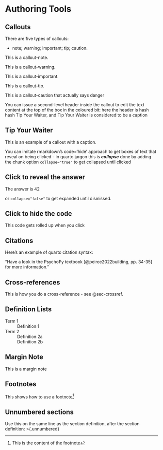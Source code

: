# Authoring Tools

## Callouts

There are five types of callouts:

* note; warning; important; tip; caution.

:::{.callout-note}
This is a callout-note.
:::

:::{.callout-warning}
This is a callout-warning.
:::

:::{.callout-important}
This is a callout-important.
:::

:::{.callout-tip}
This is a callout-tip.
:::

:::{.callout-caution}
This is a callout-caution that actually says danger
:::

You can issue a second-level header inside the callout to edit the text content at the top of the box in the coloured bit: here the header is hash hash Tip Your Waiter, and Tip Your Waiter is considered to be a caption

:::{.callout-tip}
## Tip Your Waiter
This is an example of a callout with a caption.
:::

You can imitate rmarkdown's code='hide' approach to get boxes of text that reveal on being clicked - in quarto jargon this is __*collapse*__ done by adding the chunk option `collapse="true"` to get collapsed until clicked

:::{.callout-caution collapse="true"}
## Click to reveal the answer
The answer is 42
:::

or `collapse="false"` to get expanded until dismissed.

:::{.callout-caution collapse="false"}
## Click to hide the code
This code gets rolled up when you click
:::


## Citations

Here's an example of quarto citation syntax:

"Have a look in the PsychoPy textbook [@peirce2022building, pp. 34-35] for more information."

## Cross-references {#sec-crossref}

This is how you do a cross-reference - see @sec-crossref.

## Definition Lists

Term 1
  ~ Definition 1

Term 2
  ~ Definition 2a
  ~ Definition 2b

## Margin Note

::: {.column-margin}
This is a margin note
:::

## Footnotes

This shows how to use a footnote^[This is the content of the footnote]

## Unnumbered sections

Use this on the same line as the section definition, after the section definition:
>{.unnumbered}